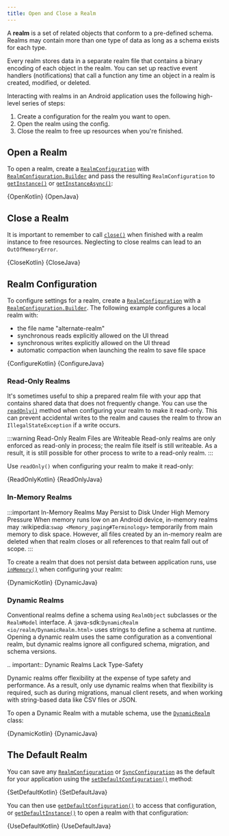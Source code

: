 ```yaml
---
title: Open and Close a Realm
---
```



A **realm** is a set of related objects that conform to a pre-defined
schema. Realms may contain more than one type of data as long as a 
schema exists for each type.

Every realm stores data in a separate realm file that 
contains a binary encoding of each object in the realm. You can
set up reactive event handlers (notifications) that call a
function any time an object in a realm is created,
modified, or deleted.

Interacting with realms in an Android
application uses the following high-level series of steps:

1. Create a configuration for the realm you want to open.
1. Open the realm using the config.
1. Close the realm to free up resources when you're finished.

## Open a Realm

To open a realm, create a
[`RealmConfiguration`](https://docs.mongodb.com/realm-sdks/java/latest/io/realm/RealmConfiguration.html) with
[`RealmConfiguration.Builder`](https://docs.mongodb.com/realm-sdks/java/latest/io/realm/RealmConfiguration.Builder.html) and 
pass the resulting `RealmConfiguration` to
[`getInstance()`](https://docs.mongodb.com/realm-sdks/java/latest/io/realm/Realm.html#getInstance-io.realm.RealmConfiguration-)
or [`getInstanceAsync()`](https://docs.mongodb.com/realm-sdks/java/latest/io/realm/Realm.html#getInstanceAsync-io.realm.RealmConfiguration-io.realm.Realm.Callback-):

<Tabs groupId="java-sdk-languages">
    <TabItem value="kotlin" label="Kotlin">
        <CodeBlock language="kotlin">{OpenKotlin}</CodeBlock>
    </TabItem>
    <TabItem value="java" label="Java">
        <CodeBlock language="java">{OpenJava}</CodeBlock>
    </TabItem>
</Tabs>

## Close a Realm

It is important to remember to call [`close()`](https://docs.mongodb.com/realm-sdks/java/latest/io/realm/Realm.html#close--)
when finished with a realm instance to free resources. Neglecting to
close realms can lead to an `OutOfMemoryError`.

<Tabs groupId="java-sdk-languages">
    <TabItem value="kotlin" label="Kotlin">
        <CodeBlock language="kotlin">{CloseKotlin}</CodeBlock>
    </TabItem>
    <TabItem value="java" label="Java">
        <CodeBlock language="java">{CloseJava}</CodeBlock>
    </TabItem>
</Tabs>

## Realm Configuration

To configure settings for a realm, create a
[`RealmConfiguration`](https://docs.mongodb.com/realm-sdks/java/latest/io/realm/RealmConfiguration.html) with a
[`RealmConfiguration.Builder`](https://docs.mongodb.com/realm-sdks/java/latest/io/realm/RealmConfiguration.Builder.html).
The following example configures a local realm with:

- the file name "alternate-realm"
- synchronous reads explicitly allowed on the UI thread
- synchronous writes explicitly allowed on the UI thread
- automatic compaction when launching the realm to save file space

<Tabs groupId="java-sdk-languages">
    <TabItem value="kotlin" label="Kotlin">
        <CodeBlock language="kotlin">{ConfigureKotlin}</CodeBlock>
    </TabItem>
    <TabItem value="java" label="Java">
        <CodeBlock language="java">{ConfigureJava}</CodeBlock>
    </TabItem>
</Tabs>

### Read-Only Realms

It's sometimes useful to ship a prepared realm file with your app
that contains shared data that does not frequently change. You can use
the [`readOnly()`](https://docs.mongodb.com/realm-sdks/java/latest/io/realm/RealmConfiguration.Builder.html#readOnly--)
method when configuring your realm to make it read-only. This can
prevent accidental writes to the realm and causes the realm to
throw an `IllegalStateException` if a write occurs.

:::warning Read-Only Realm Files are Writeable
Read-only realms are only enforced as read-only in process; the
realm file itself is still writeable. As a result, it is still
possible for other process to write to a read-only realm.
:::

Use `readOnly()` when configuring your realm to make it read-only:

<Tabs groupId="java-sdk-languages">
    <TabItem value="kotlin" label="Kotlin">
        <CodeBlock language="kotlin">{ReadOnlyKotlin}</CodeBlock>
    </TabItem>
    <TabItem value="java" label="Java">
        <CodeBlock language="java">{ReadOnlyJava}</CodeBlock>
    </TabItem>
</Tabs>

### In-Memory Realms

:::important In-Memory Realms May Persist to Disk Under High Memory Pressure
When memory runs low on an Android device, in-memory realms
may :wikipedia:`swap <Memory_paging#Terminology>` temporarily from main
memory to disk space. However, all files created by an in-memory
realm are deleted when that realm closes or all references
to that realm fall out of scope.
:::

To create a realm that does not persist data between application runs,
use [`inMemory()`](https://docs.mongodb.com/realm-sdks/java/latest/io/realm/RealmConfiguration.Builder.html#inMemory())
when configuring your realm:

<Tabs groupId="java-sdk-languages">
    <TabItem value="kotlin" label="Kotlin">
        <CodeBlock language="kotlin">{DynamicKotlin}</CodeBlock>
    </TabItem>
    <TabItem value="java" label="Java">
        <CodeBlock language="java">{DynamicJava}</CodeBlock>
    </TabItem>
</Tabs>

### Dynamic Realms

Conventional realms define a schema using `RealmObject` subclasses
or the `RealmModel` interface. A
:java-sdk:`DynamicRealm <io/realm/DynamicRealm.html>` uses strings to
define a schema at runtime. Opening a dynamic realm uses the same
configuration as a conventional realm, but dynamic realms ignore
all configured schema, migration, and schema versions.

.. important:: Dynamic Realms Lack Type-Safety

   Dynamic realms offer flexibility at the expense of type safety and
   performance. As a result, only use dynamic realms when that
   flexibility is required, such as during migrations, manual client
   resets, and when working with string-based data like CSV files or JSON.

To open a Dynamic Realm with a mutable schema, use the
[`DynamicRealm`](https://docs.mongodb.com/realm-sdks/java/latest/io/realm/DynamicRealm.html)
class:

<Tabs groupId="java-sdk-languages">
    <TabItem value="kotlin" label="Kotlin">
        <CodeBlock language="kotlin">{DynamicKotlin}</CodeBlock>
    </TabItem>
    <TabItem value="java" label="Java">
        <CodeBlock language="java">{DynamicJava}</CodeBlock>
    </TabItem>
</Tabs>

## The Default Realm

You can save any [`RealmConfiguration`](https://docs.mongodb.com/realm-sdks/java/latest/io/realm/RealmConfiguration.html)
or [`SyncConfiguration`](https://docs.mongodb.com/realm-sdks/java/latest/io/realm/mongodb/sync/SyncConfiguration.html)
as the default for your application using the
[`setDefaultConfiguration()`](https://docs.mongodb.com/realm-sdks/java/latest/io/realm/Realm.html#setDefaultConfiguration-io.realm.RealmConfiguration-)
method:

<Tabs groupId="java-sdk-languages">
    <TabItem value="kotlin" label="Kotlin">
        <CodeBlock language="kotlin">{SetDefaultKotlin}</CodeBlock>
    </TabItem>
    <TabItem value="java" label="Java">
        <CodeBlock language="java">{SetDefaultJava}</CodeBlock>
    </TabItem>
</Tabs>

You can then use
[`getDefaultConfiguration()`](https://docs.mongodb.com/realm-sdks/java/latest/io/realm/Realm.html#getDefaultConfiguration--)
to access that configuration, or
[`getDefaultInstance()`](https://docs.mongodb.com/realm-sdks/java/latest/io/realm/Realm.html#getDefaultInstance--)
to open a realm with that configuration:

<Tabs groupId="java-sdk-languages">
    <TabItem value="kotlin" label="Kotlin">
        <CodeBlock language="kotlin">{UseDefaultKotlin}</CodeBlock>
    </TabItem>
    <TabItem value="java" label="Java">
        <CodeBlock language="java">{UseDefaultJava}</CodeBlock>
    </TabItem>
</Tabs>

